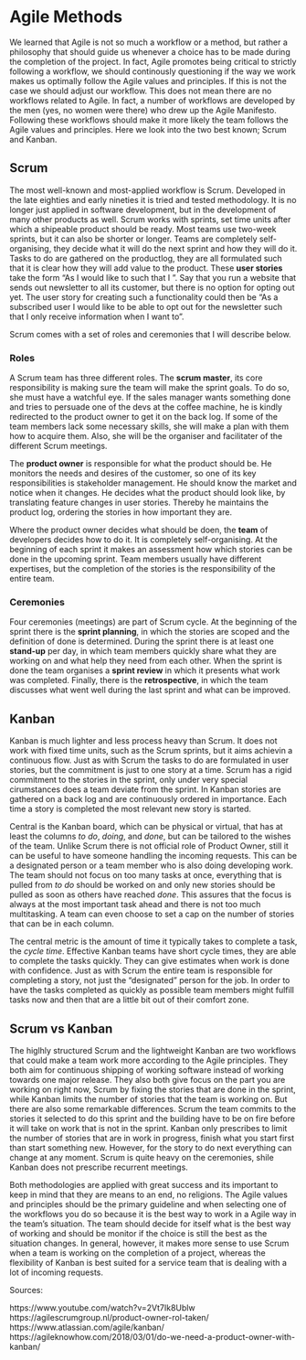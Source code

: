 # Agile Methods

We learned that Agile is not so much a workflow or a method, but rather a philosophy that should guide us whenever a choice has to be made during the completion of the project. In fact, Agile promotes being critical to strictly following a workflow, we should continously questioning if the way we work makes us optimally follow the Agile values and principles. If this is not the case we should adjust our workflow. This does not mean there are no workflows related to Agile. In fact, a number of workflows are developed by the men (yes, no women were there) who drew up the Agile Manifesto. Following these workflows should make it more likely the team follows the Agile values and principles. Here we look into the two best known; Scrum and Kanban.

## Scrum

The most well-known and most-applied workflow is Scrum. Developed in the late eighties and early nineties it is tried and tested methodology. It is no longer just applied in software development, but in the development of many other products as well. Scrum works with sprints, set time units after which a shipeable product should be ready. Most teams use two-week sprints, but it can also be shorter or longer. Teams are completely self-organising, they decide what it will do the next sprint and how they will do it. Tasks to do are gathered on the productlog, they are all formulated such that it is clear how they will add value to the product. These **user stories** take the form "As <role user> I would like to <action/functionality> such that I <benefit>". Say that you run a website that sends out newsletter to all its customer, but there is no option for opting out yet. The user story for creating such a functionality could then be "As a subscribed user I would like to be able to opt out for the newsletter such that I only receive information when I want to". 

Scrum comes with a set of roles and ceremonies that I will describe below.

### Roles

A Scrum team has three different roles. The **scrum master**, its core responsibility is making sure the team will make the sprint goals. To do so, she must have a watchful eye. If the sales manager wants something done and tries to persuade one of the devs at the coffee machine, he is kindly redirected to the product owner to get it on the back log. If some of the team members lack some necessary skills, she will make a plan with them how to acquire them. Also, she will be the organiser and facilitater of the different Scrum meetings.

The **product owner** is responsible for what the product should be. He monitors the needs and desires of the customer, so one of its key responsibilities is stakeholder management. He should know the market and notice when it changes. He decides what the product should look like, by translating feature changes in user stories. Thereby he maintains the product log, ordering the stories in how important they are.

Where the product owner decides what should be doen, the **team** of developers decides how to do it. It is completely self-organising. At the beginning of each sprint it makes an assessment how which stories can be done in the upcoming sprint. Team members usually have different expertises, but the completion of the stories is the responsibility of the entire team. 

### Ceremonies

Four ceremonies (meetings) are part of Scrum cycle. At the beginning of the sprint there is the **sprint planning**, in which the stories are scoped and the definition of done is determined. During the sprint there is at least one **stand-up** per day, in which team members quickly share what they are working on and what help they need from each other. When the sprint is done the team organises a **sprint review** in which it presents what work was completed. Finally, there is the **retrospective**, in which the team discusses what went well during the last sprint and what can be improved. 


## Kanban

Kanban is much lighter and less process heavy than Scrum. It does not work with fixed time units, such as the Scrum sprints, but it aims achievin a continuous flow. Just as with Scrum the tasks to do are formulated in user stories, but the commitment is just to one story at a time. Scrum has a rigid commitment to the stories in the sprint, only under very special cirumstances does a team deviate from the sprint. In Kanban stories are gathered on a back log and are continuously ordered in importance. Each time a story is completed the most relevant new story is started. 

Central is the Kanban board, which can be physical or virtual, that has at least the columns *to do*, *doing*, and *done*, but can be tailored to the wishes of the team. Unlike Scrum there is not official role of Product Owner, still it can be useful to have someone handling the incoming requests. This can be a designated person or a team member who is also doing developing work. The team should not focus on too many tasks at once, everything that is pulled from *to do* should be worked on and only new stories should be pulled as soon as others have reached *done*. This assures that the focus is always at the most important task ahead and there is not too much multitasking. A team can even choose to set a cap on the number of stories that can be in each column.

The central metric is the amount of time it typically takes to complete a task, the *cycle time*. Effective Kanban teams have short cycle times, they are able to complete the tasks quickly. They can give estimates when work is done with confidence. Just as with Scrum the entire team is responsible for completing a story, not just the "designated" person for the job. In order to have the tasks completed as quickly as possible team members might fulfill tasks now and then that are a little bit out of their comfort zone.

## Scrum vs Kanban

The higlhly structured Scrum and the lightweight Kanban are two workflows that could make a team work more according to the Agile principles. They both aim for continuous shipping of working software instead of working towards one major release. They also both give focus on the part you are working on right now, Scrum by fixing the stories that are done in the sprint, while Kanban limits the number of stories that the team is working on. But there are also some remarkable differences. Scrum the team commits to the stories it selected to do this sprint and the building have to be on fire before it will take on work that is not in the sprint. Kanban only prescribes to limit the number of stories that are in work in progress, finish what you start first than start something new. However, for the story to do next everything can change at any moment. Scrum is quite heavy on the ceremonies, shile Kanban does not prescribe recurrent meetings.

Both methodologies are applied with great success and its important to keep in mind that they are means to an end, no religions. The Agile values and principles should be the primary guideline and when selecting one of the workflows you do so because it is the best way to work in a Agile way in the team's situation. The team should decide for itself what is the best way of working and should be monitor if the choice is still the best as the situation changes. In general, however, it makes more sense to use Scrum when a team is working on the completion of a project, whereas the flexibility of Kanban is best suited for a service team that is dealing with a lot of incoming requests.


Sources: 

https://www.youtube.com/watch?v=2Vt7Ik8Ublw
https://agilescrumgroup.nl/product-owner-rol-taken/
https://www.atlassian.com/agile/kanban/
https://agileknowhow.com/2018/03/01/do-we-need-a-product-owner-with-kanban/
